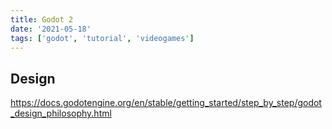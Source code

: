 ```yaml
---
title: Godot 2
date: '2021-05-18'
tags: ['godot', 'tutorial', 'videogames']
---
```


## Design

https://docs.godotengine.org/en/stable/getting_started/step_by_step/godot_design_philosophy.html
